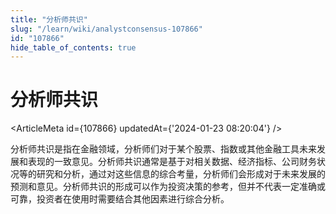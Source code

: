 ```yaml
---
title: "分析师共识"
slug: "/learn/wiki/analystconsensus-107866"
id: "107866"
hide_table_of_contents: true
---
```



# 分析师共识

<ArticleMeta id={107866} updatedAt={'2024-01-23 08:20:04'} />
<div className='border-solid border-b border-t-0 my-4 border-[var(--ifm-color-gray-300)]' />

分析师共识是指在金融领域，分析师们对于某个股票、指数或其他金融工具未来发展和表现的一致意见。分析师共识通常是基于对相关数据、经济指标、公司财务状况等的研究和分析，通过对这些信息的综合考量，分析师们会形成对于未来发展的预测和意见。分析师共识的形成可以作为投资决策的参考，但并不代表一定准确或可靠，投资者在使用时需要结合其他因素进行综合分析。

